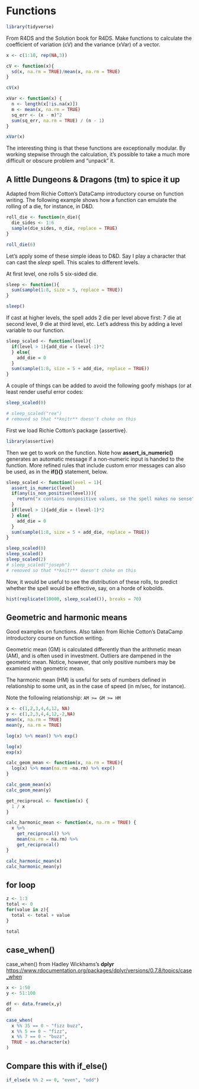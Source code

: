 # Functions

```r
library(tidyverse)
```

From R4DS and the Solution book for R4DS. Make functions to calculate the coefficient of variation (cV) and the variance (xVar) of a vector.

```r
x <- c(1:10, rep(NA,3)) 

cV <- function(x){
  sd(x, na.rm = TRUE)/mean(x, na.rm = TRUE)
}

cV(x)

xVar <- function(x) {
  n <- length(x[!is.na(x)])
  m <- mean(x, na.rm = TRUE)
  sq_err <- (x - m)^2
  sum(sq_err, na.rm = TRUE) / (n - 1)
}

xVar(x)
```

The interesting thing is that these functions are exceptionally modular. By working stepwise through the calculation, it's possible to take a much more difficult or obscure problem and "unpack" it. 

## A little Dungeons & Dragons (tm) to spice it up

Adapted from Richie Cotton's DataCamp introductory course on function writing. The following example shows how a function can emulate the rolling of a die, for instance, in D&D. 

```r
roll_die <- function(n_die){
  die_sides <- 1:6
  sample(die_sides, n_die, replace = TRUE)
}

roll_die(6)
```

Let's apply some of these simple ideas to D&D. Say I play a character that can cast the *sleep* spell. This scales to different levels.

At first level, one rolls 5 six-sided die. 

```r
sleep <- function(){
  sum(sample(1:8, size = 5, replace = TRUE))
}

sleep()
```

If cast at higher levels, the spell adds 2 die per level above first: 7 die at second level, 9 die at third level, etc. Let's address this by adding a level variable to our function.

```r
sleep_scaled <- function(level){
  if(level > 1){add_die = (level-1)*2
  } else{
    add_die = 0
  }
  sum(sample(1:8, size = 5 + add_die, replace = TRUE))
}
```

A couple of things can be added to avoid the following goofy mishaps (or at least render useful error codes:

```r
sleep_scaled(0)

# sleep_scaled("rex")
# removed so that **knitr** doesn't choke on this
```

First we load Richie Cotton's package {assertive}.

```r
library(assertive)
```

Then we get to work on the function. Note how **assert_is_numeric()** generates an automatic message if a non-numeric input is handed to the function. More refined rules that include custom error messages can also be used, as in the **if(){}** statement, below. 

```r
sleep_scaled <- function(level = 1){
  assert_is_numeric(level)
  if(any(is_non_positive(level))){
    return("x contains nonpositive values, so the spell makes no sense")
  }
  if(level > 1){add_die = (level-1)*2
  } else{
    add_die = 0
  }
  sum(sample(1:8, size = 5 + add_die, replace = TRUE))
}

sleep_scaled(0)
sleep_scaled()
sleep_scaled(2)
# sleep_scaled("joseph")
# removed so that **knitr** doesn't choke on this
```

Now, it would be useful to see the distribution of these rolls, to predict whether the spell would be effective, say, on a horde of kobolds.

```r
hist(replicate(10000, sleep_scaled()), breaks = 70)
```

## Geometric and harmonic means

Good examples on functions. Also taken from Richie Cotton's DataCamp introductory course on function writing. 

Geometric mean (GM) is calculated differently than the arithmetic mean (AM), and is often used in investment. Outliers are dampened in the geometric mean. Notice, however, that only positive numbers may be examined with geometric mean. 

The harmonic mean (HM) is useful for sets of numbers defined in relationship to some unit, as in the case of speed (in m/sec, for instance).

Note the following relationship: `AM >= GM >= HM`

```r
x <- c(1,2,3,4,4,12, NA)
y <- c(1,2,3,4,4,12,-2,NA)
mean(x, na.rm = TRUE)
mean(y, na.rm = TRUE)

log(x) %>% mean() %>% exp()

log(x)
exp(x)

calc_geom_mean <- function(x, na.rm = TRUE){
  log(x) %>% mean(na.rm =na.rm) %>% exp()
}

calc_geom_mean(x)
calc_geom_mean(y)

get_reciprocal <- function(x) {
  1 / x
}

calc_harmonic_mean <- function(x, na.rm = TRUE) {
  x %>%
    get_reciprocal() %>%
    mean(na.rm = na.rm) %>%
    get_reciprocal()
}

calc_harmonic_mean(x)
calc_harmonic_mean(y)
```

## for loop

```r
z <- 1:3
total <- 0
for(value in z){
  total <- total + value
}

total
```

## case_when()

case_when() from Hadley Wickhams's **dplyr** <https://www.rdocumentation.org/packages/dplyr/versions/0.7.8/topics/case_when>

```r
x <- 1:50
y <- 51:100

df <- data.frame(x,y)
df

case_when(
  x %% 35 == 0 ~ "fizz buzz",
  x %% 5 == 0 ~ "fizz",
  x %% 7 == 0 ~ "buzz",
  TRUE ~ as.character(x)
)
```

## Compare this with if_else()

```r
if_else(x %% 2 == 0, "even", "odd")
```




